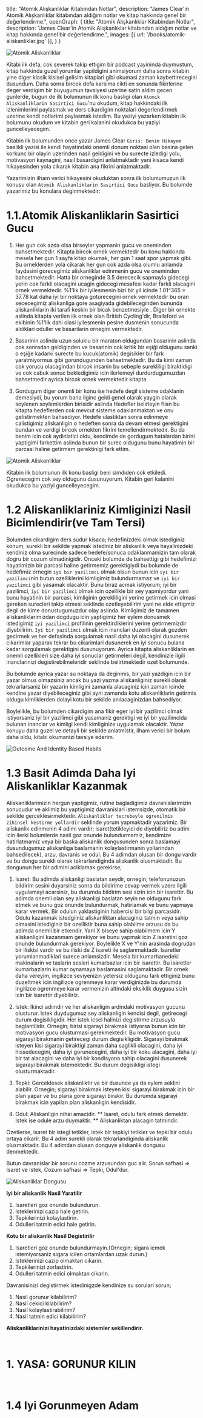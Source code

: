   title: "Atomik Alışkanlıklar Kitabindan Notlar",
  description: "James Clear'in Atomik Alışkanlıklar kitabından aldığım notlar ve kitap hakkında genel bir değerlendirme.",
  openGraph: {
    title: "Atomik Alışkanlıklar Kitabindan Notlar",
    description: "James Clear'in Atomik Alışkanlıklar kitabından aldığım notlar ve kitap hakkında genel bir değerlendirme.",
    images: [{ url: '/books/atomik-aliskanliklar.jpg' }],
  }
}

<Image src="/books/atomik-aliskanliklar.jpg" alt="Atomik Aliskanliklar" />

Kitabi ilk defa, cok severek takip ettigim bir podcast yayininda duymustum, kitap hakkinda guzel yorumlar yapildigini animsiyorum daha sonra kitabin yine diger klasik kisisel gelisim kitaplari gibi okumasi zaman kaybettirecegini dusundum. Daha sonra bircok defa karsima cikti en sonunda fikirlerine deger verdigim bir buyugumun tavsiyesi uzerine satin aldim gecen gunlerde, bugun de ilk bolumunun ilk konu basligi olan `Atomik Aliskanliklarin Sasirtici Gucu`'nu okudum, kitap hakkindaki ilk izlenimlerimi paylasmak ve ders cikardigim noktalari degerlendirmek uzerine kendi notlarimi paylasmak istedim.
Bu yaziyi yazarken kitabin ilk bolumunu okudum ve kitabin geri kalanini okudukca bu yaziyi guncelleyecegim.

Kitabin ilk bolumunden once yazar James Clear `Giris: Benim Hikayem` baslikli yazisi ile kendi hayatindaki onemli donum noktasi olan basina gelen korkunc bir olayin uzerinden nasil geldigini ve bu surecte izledigi yolu, motivasyon kaynagini, nasil basardigini anlatmaktadir yani kisaca kendi hikayesinden yola cikarak kitabin ana fikrini anlatmaktadir.

Yazarimizin ilham verici hikayesini okuduktan sonra ilk bolumumuzun ilk konusu olan `Atomik Aliskanliklarin Sasirtici Gucu` basliyor. Bu bolumde yazarimiz bu konulara deginmektedir:

<H1>1.1.Atomik Aliskanliklarin Sasirtici Gucu</H1>

1. Her gun cok azda olsa birseyler yapmanin gucu ve oneminden bahsetmektedir. Kitapta bircok ornek vermektedir bu konu hakkinda mesela her gun 1 sayfa kitap okumak, her gun 1 saat spor yapmak gibi. Bu orneklerden yola cikarak her gun cok azda olsa olumlu anlamda faydasini gorecegimiz aliskanliklar edinmenin gucu ve oneminden bahsetmektedir. Hatta bir orneginde 3.5 derececik sapmayla gidecegi yerin cok farkli olacagini ucagin gidecegi mesafesi kadar farkli olacagini ornek vermektedir. %1'lik bir iyilesmenin bizi bir yil icinde 1.01^365 = 37.78 kat daha iyi bir noktaya goturecegini ornek vermektedir bu oran sececegimiz aliskanliga gore asagiyada gidebileceginden bununda aliskanliklarin iki tarafi keskin bir bicak benzetmesiyle .
   Diger bir ornekte aslinda kitapta verilen ilk ornek olan British Cycling'dir, Brailsford ve ekibinin %1'lik dahi olasi iyilesmenin pesine dusmenin sonucunda aldiklari oduller ve basarilarin ornegini vermektedir.

2. Basarinin aslinda uzun soluklu bir maraton oldugundan basarinin aslinda cok sonradan geldiginden ve basarinin cok kritik bir eşiği oldugunu sanki o eşiğe kadarki surecte bu kucuk(atomik) degisikler bir fark yaratmiyormus gibi gorundugunden bahsetmektedir. Bu da kimi zaman cok yorucu olacagindan bircok insanin bu sebeple surekliligi biraktidigi ve cok cabuk sonuc bekledigimiz icin ilerlemeyi durdurdugumuzdan bahsetmedir ayrica bircok ornek vermektedir kitapta.

3. Gordugum diger onemli bir konu ise hedefe degil sisteme odaklanin demesiydi, bu yorum bana ilginc geldi genel olarak yaygin olarak soylenen soylemlerden birisidir aslinda Hedefler belirleyin filan bu kitapta hedeflerden cok mevcut sisteme odaklanmaktan ve onu gelistirmekten bahsediyor. Hedefe ulastiktan sonra edinmeye calistigimiz aliskanligin o hedeften sonra da devam etmesi gerektigini bundan ve verdigi bircok ornekten fikrini temellendirmektedir. Bu da benim icin cok aydinlatici oldu, kendimde de gordugum hatalardan birini yaptigimi farkettim aslinda bunun bir surec oldugunu bunu hayatimin bir parcasi haline getirmem gerektinigi fark ettim.

<Image src="/img/atomik-aliskanliklar/better-graphic.jpeg" alt="Atomik Aliskanliklar" />

Kitabin ilk bolumunun ilk konu basligi beni simdiden cok etkiledi. Ogrenecegim cok sey oldugunu dusunuyorum. Kitabin geri kalanini okudukca bu yaziyi guncelleyecegim.

<H1>1.2 Aliskanliklariniz Kimliginizi Nasil Bicimlendirir(ve Tam Tersi)</H1>

Bolumden cikardigim ders sudur kisaca; hedefinizdeki olmak istediginiz konum, surekli bir sekilde yapmak istediniz bir aliskanlik veya hayalinizdeki kendiniz olma surecinde sadece hedefe/sonuca odaklanmamizin tam olarak dogru bir cozum olmadinigidir. Onceki bolumde de bahsettigi gibi hedefimizi hayatimizin bir parcasi haline getirmemiz gerektigiydi bu bolumde de hedefimiz ornegin `iyi bir yazilimci` olmak olsun bunun icin `iyi bir yazilimci`nin butun ozelliklerini kimligimiz bulundurmamaz ve `iyi bir yazilimci` gibi yasamak olacaktir. Bunu biraz acmak istiyorum; iyi bir yazilimci, `iyi bir yazilimci` olmak icin ozellikle bir sey yapmiyordur yani bunu hayatinin bir parcasi, kimliginin gerekliligini yerine getirmek icin olmasi gereken surecleri takip etmesi seklinde ozetleyebilirim yani ne elde ettigmiz degil de kime donustugumuzdur olay aslinda. Kimligimiz de tamamen aliskanliklarimizdan dogdugu icin yaptigimiz her eylem donusmek istedigimiz `iyi yazilimci` profilinin gerektirdiklerini yerine getirmemizdir diyebilirim. `Iyi bir yazilimci` olmak icin inanclari duzenli olarak gozden gecirmek ve her defasinda sorgulamak nasil daha iyi olacagini dusunerek cikarimlar yaparak tekrar bu cikarimlari dusunerek en iyi sonucu bulana kadar sorgulamak gerektigini dusunuyorum. Ayrica kitapta aliskanliklarin en onemli ozellikleri size daha iyi sonuclar getirmeleri degil, kendinizle ilgili inanclarinizi degistirebilmeleridir seklinde belirtmektedir ozet bolumunde.

Bu bolumde ayrica yazar su noktaya da deginmis, bir yazi yazdigin icin bir yazar olmus olmazsiniz ancak bu yazi yazma aliskanliginiz surekli olarak tekrarlarsaniz bir yazarin kimligini zamanla alacaginiz icin zaman icinde kendine yazar diyebileceginiz gibi ayni zamanda kotu aliskanliklarin getirmis oldugu kimliklerden dolayi kotu bir sekilde anılacaginizdan bahsediyor.

Boylelikle, bu bolumden cikardigim ana fikir eger iyi bir yazilimci olmak istiyorsaniz iyi bir yazilimci gibi yasamaniz gerektigi ve iyi bir yazilimcida bulunan inanclar ve kimligi kendi kimliginize uygulamak olacaktir. Yazar konuyu daha guzel ve detayli bir sekilde anlatmistir, ilham verici bir bolum daha oldu, kitabi okumanizi tavsiye ederim.

<Image src="/img/atomik-aliskanliklar/outcome-and-identity.jpg" alt="Outcome And Identity Based Habits" />

<H1>1.3 Basit Adimda Daha Iyi Aliskanliklar Kazanmak</H1>

Aliskanliklarimizin hergun yaptigimiz, rutine bagladigimiz davranislarimizin sonucudur ve aklimiz bu yaptigimiz davranislari istemsizde, otomatik bir sekilde gerceklesirmektedir. `Aliskanliklar tecrubeyle ogrenilmis zihinsel kestirme yollardir` seklinde yorum yapmaktadir yazarimiz. Bir aliskanlik edinmenin 4 adimi vardir; isaret(tetikleyici de diyebiliriz bu adim icin ilerki bolumlerde nasil goz onunde bulundurmamiz, kendimize hatirlatmamiz veya bir baska aliskanlik dongusunden sonra baslamayi dusundugumuz aliskanliga baslamanin kolaylastirmanin yollarindan bahsedilecek), arzu, davranis ve odul. Bu 4 adimdan olusan bir dongu vardir ve bu dongu surekli olarak tekrarlandiginda aliskanlik olusmaktadir. Bu dongunun her bir adimini aciklamak gerekirse;

1. Isaret: Bu adimda aliskanligi baslatan seydir, ornegin; telefonunuzun bildirim sesini duyarsiniz sonra da bildirime cevap vermek uzere ilgili uygulamayi acarsiniz, bu durumda bildirim sesi sizin icin bir isarettir. Bu adimda onemli olan sey aliskanligi baslatan seyin ne oldugunu fark etmek ve bunu goz onunde bulundurmak, hatirlamak ve bunu yapmaya karar vermek. Bir odulun yaklastiginin habercisi bir bilgi parcasidir. Odulu kazanmak istedgiiniz aliskanliktan alacaginiz tatmin veya sahip olmasini istediginiz bir ozelliktir buna sahip olabilme arzusu da bu adimda onemli bir etkendir. Yani X biseye sahip olabilmem icin Y aliskanligini kazanmam gerekiyor ve bunu yapmak icin Z isaretini goz onunde bulundurmak gerekiyor. Boylelikle X ve Y'nin arasinda dogrudan bir iliskisi vardir ve bu iliski de Z isareti ile saglanmaktadir. Isaretler yorumlanmadiklari surece anlamsizdir. Mesela bir kumarhanedeki makinalarin ve taslarin sesleri kumarbazlar icin bir isarettir. Bu isaretler kumarbazlarin kumar oynamaya baslamasini saglamaktadir. Bir ornek daha vereyim, ingilizce seviyenizin yetersiz oldugunu fark ettiginiz bunu duzeltmek icin ingilizce ogrenmeye karar verdiginizde bu durumda ingilizce ogrenmeye karar vermenizin altindaki eksiklik duygusu sizin icin bir isarettir diyebiliriz.

2. Istek: Ikinci adimdir ve her aliskanligin ardindaki motivasyon gucunu olusturur. Istek duydugumuz sey aliskanligin kendisi degil, getirecegi durum degisikligidir. Her istek icsel halinizi degistirme arzusuyla baglantilidir.
   Ornegin; birisi sigarayi birakmak istiyorsa bunun icin bir motivasyon gucu olusturmasi gerekmektedir. Bu motivasyon gucu sigarayi birakmanin getirecegi durum degisikligidir. Sigarayi birakmak isteyen kisi sigarayi biraktigi zaman daha saglikli olacagini, daha iyi hissedecegini, daha iyi gorunecegini, daha iyi bir koku alacagini, daha iyi bir tat alacagini ve daha iyi bir kondisyona sahip olacagini dusunerek sigarayi birakmak istemektedir. Bu durum degisikligi istegi olusturmaktadir.

3. Tepki: Gerceklesek aliskanliktir ve bir dusunce ya da eylem seklini alabilir. Ornegin; sigarayi birakmak isteyen kisi sigarayi birakmak icin bir plan yapar ve bu plana gore sigarayi birakir. Bu durumda sigarayi birakmak icin yapilan plan aliskanligin kendisidir.

4. Odul: Aliskanligin nihai amacidir. ** Isaret, odulu fark etmek demektir. Istek ise odule arzu duymaktir. ** Aliskanliktan alacagin tatmindir.

Ozetlerse, isaret bir istegi tetikler, istek bir tepkiyi tetikler ve tepki bir odulu ortaya cikarir. Bu 4 adim surekli olarak tekrarlandiginda aliskanlik olusmaktadir. Bu 4 adimdan olusan donguye aliskanlik dongusu denmektedir.

Butun davranislar bir sorunu cozme arzusundan guc alir.
Sorun safhasi => Isaret ve Istek, Cozum safhasi => Tepki, Odul'dur.

<Image src="/img/atomik-aliskanliklar/aliskanlik-dongusu.png" alt="Aliskanliklar Dongusu" />

**Iyi bir aliskanlik Nasil Yaratilir**

1. Isaretleri goz onunde bulundurun.
2. Isteklerinizi cazip hale getirin.
3. Tepkilerinizi kolaylastirin.
4. Odulleri tatmin edici hale getirin.

**Kotu bir aliskanlik Nasil Degistirilir**

1. Isaretleri goz onunde bulundurmayin.(Ornegin; sigara icmek istemiyorsaniz sigara icilen ortamlardan uzak durun.)
2. Isteklerinizi cazip olmaktan cikarin.
3. Tepkilerinizi zorlastirin.
4. Odulleri tatmin edici olmaktan cikarin.

Davranisinizi degistirmek istedinigzde kendinize su sorulari sorun;

1. Nasil gorunur kilabilirim?
2. Nasil cekici kilabilirim?
3. Nasil kolaylastirabilirim?
4. Nasil tatmin edici kilabilirim?

**Aliskanliklarinizi hayatinizdaki sistemler sekillendirir.**

<br />
<H1>1. YASA: GORUNUR KILIN</H1>
<br />

<H1>1.4 Iyi Gorunmeyen Adam</H1>

<Reading text="Reading"/>
